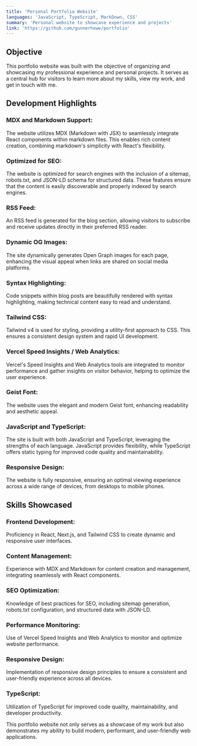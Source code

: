 ```yaml
---
title: 'Personal Portfolio Website'
languages: 'JavaScript, TypeScript, MarkDown, CSS'
summary: 'Personal website to showcase experience and projects'
link: 'https://github.com/gunnerhowe/portfolio'
---
```


<h2 style={{ color: 'white', fontFamily: 'sans-serif', fontSize: '22px', fontWeight: '600', textAlign: 'center'}}>Objective</h2>
This portfolio website was built with the objective of organizing and showcasing my professional experience and personal projects. It serves as a central hub for visitors to learn more about my skills, view my work, and get in touch with me.

<h2 style={{ color: 'white', fontFamily: 'sans-serif', fontSize: '22px', fontWeight: '600', textAlign: 'center'}}>Development Highlights</h2>

<h3 style={{ color: 'white', fontFamily: 'sans-serif', fontSize: '18px', fontWeight: '600', marginBottom: '-10px'}}>MDX and Markdown Support:</h3>

The website utilizes MDX (Markdown with JSX) to seamlessly integrate React components within markdown files. This enables rich content creation, combining markdown's simplicity with React's flexibility.

<h3 style={{ color: 'white', fontFamily: 'sans-serif', fontSize: '18px', fontWeight: '600', marginBottom: '-10px'}}>Optimized for SEO:</h3>

The website is optimized for search engines with the inclusion of a sitemap, robots.txt, and JSON-LD schema for structured data. These features ensure that the content is easily discoverable and properly indexed by search engines.

<h3 style={{ color: 'white', fontFamily: 'sans-serif', fontSize: '18px', fontWeight: '600', marginBottom: '-10px'}}>RSS Feed:</h3>

An RSS feed is generated for the blog section, allowing visitors to subscribe and receive updates directly in their preferred RSS reader.

<h3 style={{ color: 'white', fontFamily: 'sans-serif', fontSize: '18px', fontWeight: '600', marginBottom: '-10px'}}>Dynamic OG Images:</h3>

The site dynamically generates Open Graph images for each page, enhancing the visual appeal when links are shared on social media platforms.

<h3 style={{ color: 'white', fontFamily: 'sans-serif', fontSize: '18px', fontWeight: '600', marginBottom: '-10px'}}>Syntax Highlighting:</h3>

Code snippets within blog posts are beautifully rendered with syntax highlighting, making technical content easy to read and understand.

<h3 style={{ color: 'white', fontFamily: 'sans-serif', fontSize: '18px', fontWeight: '600', marginBottom: '-10px'}}>Tailwind CSS:</h3>

Tailwind v4 is used for styling, providing a utility-first approach to CSS. This ensures a consistent design system and rapid UI development.

<h3 style={{ color: 'white', fontFamily: 'sans-serif', fontSize: '18px', fontWeight: '600', marginBottom: '-10px'}}>Vercel Speed Insights / Web Analytics:</h3>

Vercel's Speed Insights and Web Analytics tools are integrated to monitor performance and gather insights on visitor behavior, helping to optimize the user experience.

<h3 style={{ color: 'white', fontFamily: 'sans-serif', fontSize: '18px', fontWeight: '600', marginBottom: '-10px'}}>Geist Font:</h3>

The website uses the elegant and modern Geist font, enhancing readability and aesthetic appeal.

<h3 style={{ color: 'white', fontFamily: 'sans-serif', fontSize: '18px', fontWeight: '600', marginBottom: '-10px'}}>JavaScript and TypeScript:</h3>

The site is built with both JavaScript and TypeScript, leveraging the strengths of each language. JavaScript provides flexibility, while TypeScript offers static typing for improved code quality and maintainability.

<h3 style={{ color: 'white', fontFamily: 'sans-serif', fontSize: '18px', fontWeight: '600', marginBottom: '-10px'}}>Responsive Design:</h3>

The website is fully responsive, ensuring an optimal viewing experience across a wide range of devices, from desktops to mobile phones.

<h2 style={{ color: 'white', fontFamily: 'sans-serif', fontSize: '22px', fontWeight: '600', textAlign: 'center'}}>Skills Showcased</h2>

<h3 style={{ color: 'white', fontFamily: 'sans-serif', fontSize: '18px', fontWeight: '600', marginBottom: '-10px'}}>Frontend Development:</h3>

Proficiency in React, Next.js, and Tailwind CSS to create dynamic and responsive user interfaces.

<h3 style={{ color: 'white', fontFamily: 'sans-serif', fontSize: '18px', fontWeight: '600', marginBottom: '-10px'}}>Content Management:</h3>

Experience with MDX and Markdown for content creation and management, integrating seamlessly with React components.

<h3 style={{ color: 'white', fontFamily: 'sans-serif', fontSize: '18px', fontWeight: '600', marginBottom: '-10px'}}>SEO Optimization:</h3>

Knowledge of best practices for SEO, including sitemap generation, robots.txt configuration, and structured data with JSON-LD.

<h3 style={{ color: 'white', fontFamily: 'sans-serif', fontSize: '18px', fontWeight: '600', marginBottom: '-10px'}}>Performance Monitoring:</h3>

Use of Vercel Speed Insights and Web Analytics to monitor and optimize website performance.

<h3 style={{ color: 'white', fontFamily: 'sans-serif', fontSize: '18px', fontWeight: '600', marginBottom: '-10px'}}>Responsive Design:</h3>

Implementation of responsive design principles to ensure a consistent and user-friendly experience across all devices.

<h3 style={{ color: 'white', fontFamily: 'sans-serif', fontSize: '18px', fontWeight: '600', marginBottom: '-10px'}}>TypeScript:</h3>

Utilization of TypeScript for improved code quality, maintainability, and developer productivity.

This portfolio website not only serves as a showcase of my work but also demonstrates my ability to build modern, performant, and user-friendly web applications.